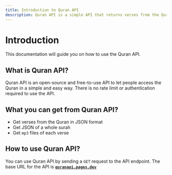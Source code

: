 ```yaml
---
title: Introduction to Quran API
description: Quran API is a simple API that returns verses from the Quran in JSON and Audio format.
---
```


# Introduction

This documentation will guide you on how to use the Quran API.

## What is Quran API?

Quran API is an open-source and free-to-use API to let people access the Quran in a simple and easy way. There is no rate limit or authentication required to use the API.

## What you can get from Quran API?

- Get verses from the Quran in JSON format
- Get JSON of a whole surah
- Get `mp3` files of each verse

## How to use Quran API?

You can use Quran API by sending a `GET` request to the API endpoint.
The base URL for the API is **[`quranapi.pages.dev`](https://quranapi.pages.dev)**
